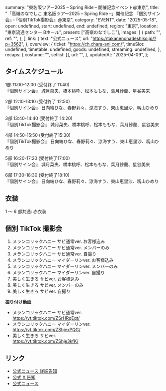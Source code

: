   summary: "東名阪ツアー2025 – Spring Ride – 開催記念イベント@東京",
  title:
    "「高嶺のなでしこ 東名阪ツアー2025 – Spring Ride –」開催記念 『個別サイン会』・『個別TikTok撮影会』@東京",
  category: "EVENT",
  date: "2025-05-18",
  open: undefined,
  start: undefined,
  end: undefined,
  region: "東京",
  location: "東京流通センター Bホール",
  present: ["高嶺のなでしこ"],
  images: [
    {
      path: "",
      ref: "",
    },
  ],
  link: {
    text: "公式ニュース",
    url: "https://takanenonadeshiko.jp/?p=3562",
  },
  overview: {
    ticket: "https://ch.chara-ani.com/",
    timeSlot: undefined,
    timetable: undefined,
    goods: undefined,
    streaming: undefined,
  },
  recaps: {
    costume: "",
    setlist: [],
    url: "",
  },
  updatedAt: "2025-04-09",
};

## タイムスケジュール

1部 11:00-12:00 (受付終了 11:40)<br/>
『個別サイン会』 城月菜央、橋本桃呼、松本ももな、葉月紗蘭、星谷美来

2部 12:10-13:10 (受付終了 12:50)<br/>
『個別サイン会』 日向端ひな、春野莉々、涼海すう、東山恵里沙、籾山ひめり

3部 13:40-14:40 (受付終了 14:20)<br/>
『個別TikTok撮影会』 城月菜央、橋本桃呼、松本ももな、葉月紗蘭、星谷美来

4部 14:50-15:50 (受付終了15:30)<br/>
『個別TikTok撮影会』 日向端ひな、春野莉々、涼海すう、東山恵里沙、籾山ひめり

5部 16:20-17:20 (受付終了17:00)<br/>
『個別サイン会』 城月菜央、橋本桃呼、松本ももな、葉月紗蘭、星谷美来

6部 17:30-18:30 (受付終了18:10)<br/>
『個別サイン会』 日向端ひな、春野莉々、涼海すう、東山恵里沙、籾山ひめり

## 衣装

1 〜 6 部共通: 赤衣装

## 個別 TikTok 撮影会

1. メランコリックハニー サビ通常ver. お客様込み
1. メランコリックハニー サビ通常ver. メンバーのみ
1. メランコリックハニー サビ通常ver. 自撮り
1. メランコリックハニー マイダーリンver. お客様込み
1. メランコリックハニー マイダーリンver. メンバーのみ
1. メランコリックハニー マイダーリンver. 自撮り
1. 美しく生きろ サビver. お客様込み
1. 美しく生きろ サビver. メンバーのみ
1. 美しく生きろ サビver. 自撮り

**振り付け動画**

- メランコリックハニー サビ通常ver.<br/>
  https://vt.tiktok.com/ZSrHRqEqt/
- メランコリックハニー マイダーリンver.<br/>
  https://vt.tiktok.com/ZShjexPQG/
- 美しく生きろ サビver.<br/>
  https://vt.tiktok.com/ZShje3kfK/

## リンク

- [公式ニュース 詳細告知](https://takanenonadeshiko.jp/?p=3702)
- [公式 X 告知](https://x.com/takanenofficial/status/1909154203425251411)
- [公式ニュース](https://takanenonadeshiko.jp/?p=3562)
